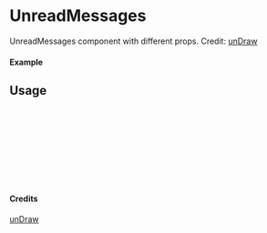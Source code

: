 
<Meta of={UnreadMessages} title="unDraw/UnreadMessages" />

# UnreadMessages

UnreadMessages component with different props.
Credit: [unDraw](https://undraw.co/illustrations)

#### Example

<Canvas of={UnreadMessages.Primary} />

## Usage

```ts
import { UnreadMessages } from "yadl-ui";

const Example = () => {
  return (
      <UnreadMessages />
  );
};

export default Example;
```

#### Credits
[unDraw](https://undraw.co/illustrations)
